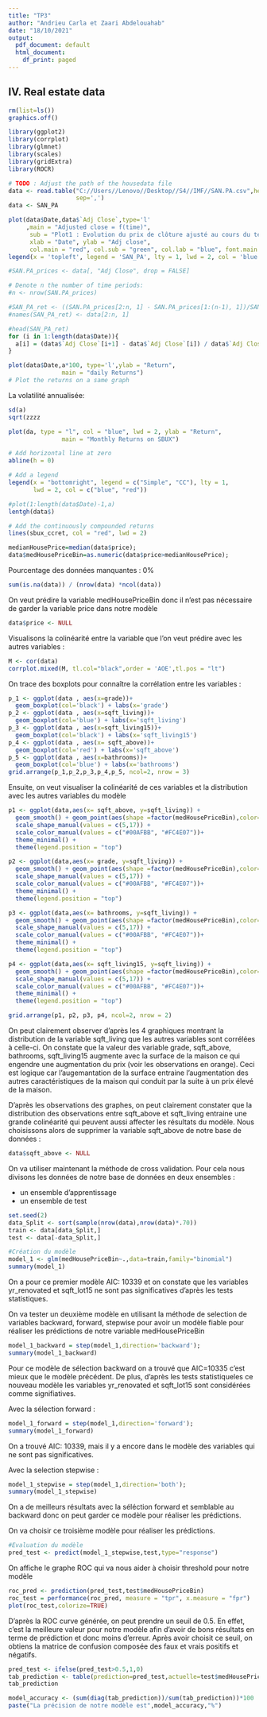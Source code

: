 ```yaml
---
title: "TP3"
author: "Andrieu Carla et Zaari Abdelouahab"
date: "18/10/2021"
output:
  pdf_document: default
  html_document:
    df_print: paged
---
```


## IV. Real estate data

```r
rm(list=ls())
graphics.off()

library(ggplot2)
library(corrplot)
library(glmnet)
library(scales)
library(gridExtra)
library(ROCR)
```

```r
# TODO : Adjust the path of the housedata file
data <- read.table("C://Users//Lenovo//Desktop//S4//IMF//SAN.PA.csv",header=TRUE,
                   sep=',')
data <- SAN_PA
```


```r
plot(data$Date,data$`Adj Close`,type='l'
     ,main = "Adjusted close = f(time)", 
      sub = "Plot1 : Evolution du prix de clôture ajusté au cours du temps", 
      xlab = "Date", ylab = "Adj close", 
      col.main = "red", col.sub = "green", col.lab = "blue", font.main = 4, font.lab = 3)
legend(x = 'topleft', legend = 'SAN_PA', lty = 1, lwd = 2, col = 'blue')


```
```r
#SAN.PA_prices <- data[, "Adj Close", drop = FALSE]

# Denote n the number of time periods:
#n <- nrow(SAN.PA_prices)

#SAN_PA_ret <- ((SAN.PA_prices[2:n, 1] - SAN.PA_prices[1:(n-1), 1])/SAN.PA_prices[1:(n-1), 1])
#names(SAN_PA_ret) <- data[2:n, 1]

#head(SAN_PA_ret)
for (i in 1:length(data$Date)){
  a[i] = (data$`Adj Close`[i+1] - data$`Adj Close`[i]) / data$`Adj Close`[i]
}

```


```r

plot(data$Date,a*100, type='l',ylab = "Return",
               main = "daily Returns")
# Plot the returns on a same graph
```
La volatilité annualisée:
```r
sd(a)
sqrt(zzzz

```


```r
plot(da, type = "l", col = "blue", lwd = 2, ylab = "Return",
               main = "Monthly Returns on SBUX")

# Add horizontal line at zero
abline(h = 0)

# Add a legend
legend(x = "bottomright", legend = c("Simple", "CC"), lty = 1, 
       lwd = 2, col = c("blue", "red"))
```


```r
#plot(1:length(data$Date)-1,a)
lentgh(data$)
```


```r
# Add the continuously compounded returns
lines(sbux_ccret, col = "red", lwd = 2)

```


































```r
medianHousePrice=median(data$price);
data$medHousePriceBin=as.numeric(data$price>medianHousePrice);
```

Pourcentage des données manquantes : 0%
```r
sum(is.na(data)) / (nrow(data) *ncol(data))
```
On veut prédire la variable medHousePriceBin donc il n'est pas nécessaire de garder la variable price dans notre modèle
```r
data$price <- NULL
```

Visualisons la colinéarité entre la variable que l'on veut prédire avec les autres variables :

```r
M <- cor(data)
corrplot.mixed(M, tl.col="black",order = 'AOE',tl.pos = "lt")
```


On trace des boxplots pour connaître la corrélation entre les variables :

```r
p_1 <- ggplot(data , aes(x=grade))+
  geom_boxplot(col='black') + labs(x='grade')
p_2 <- ggplot(data , aes(x=sqft_living))+
  geom_boxplot(col='blue') + labs(x='sqft_living')
p_3 <- ggplot(data , aes(x=sqft_living15))+
  geom_boxplot(col='black') + labs(x='sqft_living15')
p_4 <- ggplot(data , aes(x= sqft_above))+
  geom_boxplot(col='red') + labs(x='sqft_above')
p_5 <- ggplot(data , aes(x=bathrooms))+
  geom_boxplot(col='blue') + labs(x='bathrooms')
grid.arrange(p_1,p_2,p_3,p_4,p_5, ncol=2, nrow = 3)
```

Ensuite, on veut visualiser la colinéarité de ces variables et la distribution avec les autres variables du modèle

```r
p1 <- ggplot(data,aes(x= sqft_above, y=sqft_living)) + 
  geom_smooth() + geom_point(aes(shape =factor(medHousePriceBin),color=factor(medHousePriceBin)))+
  scale_shape_manual(values = c(5,17)) +
  scale_color_manual(values = c("#00AFBB", "#FC4E07"))+
  theme_minimal() +
  theme(legend.position = "top")

p2 <- ggplot(data,aes(x= grade, y=sqft_living)) + 
  geom_smooth() + geom_point(aes(shape =factor(medHousePriceBin),color=factor(medHousePriceBin)))+
  scale_shape_manual(values = c(5,17)) +
  scale_color_manual(values = c("#00AFBB", "#FC4E07"))+
  theme_minimal() +
  theme(legend.position = "top")

p3 <- ggplot(data,aes(x= bathrooms, y=sqft_living)) + 
  geom_smooth() + geom_point(aes(shape =factor(medHousePriceBin),color=factor(medHousePriceBin)))+
  scale_shape_manual(values = c(5,17)) +
  scale_color_manual(values = c("#00AFBB", "#FC4E07"))+
  theme_minimal() +
  theme(legend.position = "top")

p4 <- ggplot(data,aes(x= sqft_living15, y=sqft_living)) + 
  geom_smooth() + geom_point(aes(shape =factor(medHousePriceBin),color=factor(medHousePriceBin)))+
  scale_shape_manual(values = c(5,17)) +
  scale_color_manual(values = c("#00AFBB", "#FC4E07"))+
  theme_minimal() +
  theme(legend.position = "top")

grid.arrange(p1, p2, p3, p4, ncol=2, nrow = 2)
```

On peut clairement observer d'après les 4 graphiques montrant la distribution de la variable sqft_living que les autres variables sont corrélées à celle-ci. On constate que la valeur des variable grade, sqft_above, bathrooms, sqft_living15 augmente avec la surface de la maison ce qui engendre une augmentation du prix (voir les observations en orange). Ceci est logique car l'augemantation de la surface entraine l'augmentation des autres caractéristiques de la maison qui conduit par la suite à un prix élevé de la maison.

D'après les observations des graphes, on peut clairement constater que la distribution des observations entre sqft_above et sqft_living entraine une grande colinéarité qui peuvent aussi affecter les résultats du modèle. Nous choisissons alors de supprimer la variable sqft_above de notre base de données :

```r
data$sqft_above <- NULL
```

On va utiliser maintenant la méthode de cross validation. Pour cela nous divisons les données de notre base de données en deux ensembles :

* un ensemble d'apprentissage 
* un ensemble de test

```r
set.seed(2)
data_Split <- sort(sample(nrow(data),nrow(data)*.70))
train <- data[data_Split,]
test <- data[-data_Split,]
```

```r
#Création du modèle
model_1 <- glm(medHousePriceBin~.,data=train,family="binomial")
summary(model_1)
```
On a pour ce premier modèle AIC: 10339 et on constate que les variables yr_renovated et sqft_lot15 ne sont pas significatives d'après les tests statistiques.

On va tester un deuxième modèle en utilisant la méthode de selection de variables backward, forward, stepwise pour avoir un modèle fiable pour réaliser les prédictions de notre variable medHousePriceBin

```r
model_1_backward = step(model_1,direction='backward'); 
summary(model_1_backward)
```


Pour ce modèle de sélection backward on a trouvé que AIC=10335 c'est mieux que le modèle précédent. De plus, d'après les tests statistiqueles ce nouveau modèle les variables yr_renovated et sqft_lot15 sont considérées comme signifiatives.

Avec la sélection forward :

```r
model_1_forward = step(model_1,direction='forward'); 
summary(model_1_forward)
```

On a trouvé AIC: 10339, mais il y a encore dans le modèle des variables qui ne sont pas significatives.

Avec la selection stepwise :

```r
model_1_stepwise = step(model_1,direction='both'); 
summary(model_1_stepwise)
```

On a de meilleurs résultats avec la séléction forward et semblable au backward donc on peut garder ce modèle pour réaliser les prédictions.

On va choisir ce troisième modèle pour réaliser les prédictions.

```r
#Evaluation du modèle 
pred_test <- predict(model_1_stepwise,test,type="response")
```

On affiche le graphe ROC qui va nous aider à choisir threshold pour notre modèle

```r
roc_pred <- prediction(pred_test,test$medHousePriceBin)
roc_test = performance(roc_pred, measure = "tpr", x.measure = "fpr")
plot(roc_test,colorize=TRUE)
```

D'après la ROC curve générée, on peut prendre un seuil de 0.5. En effet, c'est la meilleure valeur pour notre modèle afin d'avoir de bons résultats en terme de prédiction et donc moins d'erreur. Après avoir choisit ce seuil, on obtiens la matrice de confusion composée des faux et vrais positifs et négatifs.

```r
pred_test <- ifelse(pred_test>0.5,1,0) 
tab_prediction <- table(prediction=pred_test,actuelle=test$medHousePriceBin)
tab_prediction
```
```r
model_accuracy <- (sum(diag(tab_prediction))/sum(tab_prediction))*100
paste("La précision de notre modèle est",model_accuracy,"%")
```

